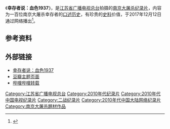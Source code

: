 {{电视节目信息框
| 名称       = 幸存者说：血色1937
| original_name = 
| 图片       = File:幸存者说：血色1937_海报.jpg
| 图说       = 《幸存者说：血色1937》海报
| 类型       = [[紀錄片|紀錄片]]
| 格式       = [[口述历史|口述]]
| 原创       = 
| 导演       = 
| 制片人     = 
| 副制片人   = 
| 监制       = 
| 旁白       = 
| 作曲       = 
| 国家       = {{CHN}}
| 地区       = {{CHN}}
| 語言       = [[普通话|普通话]]
| 季数       = 
| 集数       = 100
| 每集长     = 3－5分钟
| 年份       = 2017年
| 外景       = {{CHN}}
| 机位       = 多机位
| 制作公司   = [[江苏省广播电视总台|江苏省广播电视总台]]纪录片制作中心
| 电视台     = 
| 视频制式   = 
| 音频制式   = 
| 首播国家   = {{CHN}}
| 首播地区   = {{CHN}}
| 开始       = 
| 結束       = 
| 播出日期   = 2017年12月12日<ref>{{cite web |author1=[[侵华日军南京大屠杀遇难同胞纪念馆|侵华日军南京大屠杀遇难同胞纪念馆]] |title=这3部影片还原南京大屠杀历史真相，将于今年国家公祭日上映！ |url=https://weibo.com/ttarticle/p/show?id=2309404156525450025422 |website=微博 |accessdate=2017-09-27 |archive-date=2021-04-14 |archive-url=https://web.archive.org/web/20210414084347/https://weibo.com/ttarticle/p/show?id=2309404156525450025422 |dead-url=no }}</ref>
| 官方网站   = [http://www.ourjiangsu.com/special/20171206/1512529016829.shtml 幸存者说：血色1937]
| imdb_id    = 
}}
《'''幸存者说：血色1937'''》，是[[江苏省广播电视总台|江苏省广播电视总台]]拍摄的[[南京大屠杀|南京大屠杀]][[纪录片|纪录片]]，内容为一百位南京大屠杀幸存者的[[口述历史|口述历史]]，有珍贵的[[史料|史料]]价值，于2017年12月12日通过网络播出<ref>{{cite web |title=为了不能忘却的记忆——最后100位南京大屠杀幸存者影像 |url=http://news.ynet.com/2017/12/13/761458t2518.html |website=北青网 |accessdate=2017-12-13 |archive-date=2021-04-14 |archive-url=https://web.archive.org/web/20210414165209/http://news.ynet.com/2017/12/13/761458t2518.html |dead-url=no }}</ref>。

== 参考资料 ==
{{reflist}}

==外部链接==
*[http://www.ourjiangsu.com/special/20171206/1512529016829.shtml 幸存者说：血色1937] {{Wayback|url=http://www.ourjiangsu.com/special/20171206/1512529016829.shtml |date=20210415142644 }}
*[https://movie.douban.com/subject/27604112/ 豆瓣主题页面] {{Wayback|url=https://movie.douban.com/subject/27604112/ |date=20210415053456 }}
*[https://www.bilibili.com/video/BV1KW411a7ys?from=search&seid=17542443111298968712 哔哩哔哩转载] {{Wayback|url=https://www.bilibili.com/video/BV1KW411a7ys?from=search&seid=17542443111298968712 |date=20210415084637 }}

{{DEFAULTSORT:Xin幸}}
[[Category:江苏省广播电视总台|Category:江苏省广播电视总台]]
[[Category:2010年代纪录片|Category:2010年代纪录片]]
[[Category:2010年代中国电视纪录片|Category:2010年代中国电视纪录片]]
[[Category:二战纪录片|Category:二战纪录片]]
[[Category:2010年代中国大陆网络纪录片|Category:2010年代中国大陆网络纪录片]]
[[Category:南京大屠杀題材作品|Category:南京大屠杀題材作品]]